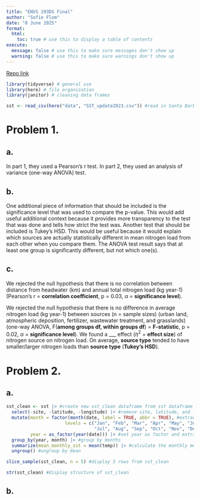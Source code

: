 ```yaml
---
title: "ENVS 193DS Final"
author: "Sofie Flom"
date: "8 June 2025"
format:
  html:
    toc: true # use this to display a table of contents
execute:
  message: false # use this to make sure messages don't show up
  warning: false # use this to make sure warnings don't show up
---
```

[Repo link](https://github.com/sofie-f7/ENVS-193DS_spring-2025_final)

```r
library(tidyverse) # general use
library(here) # file organization
library(janitor) # cleaning data frames

sst <- read_csv(here("data", "SST_update2023.csv")) #read in Santa Barbara SST data in data folder

```

# Problem 1. 

## a. 

In part 1, they used a Pearson's r test. In part 2, they used an analysis of variance (one-way ANOVA) test. 

## b. 

One additional piece of information that should be included is the significance level that was used to compare the p-value. This would add useful additional context because it provides more transparency to the test that was done and tells how strict the test was.
Another test that should be included is Tukey's HSD. This would be useful because it would explain which sources are actually statistically different in mean nitrogen load from each other when you compare them. The ANOVA test result says that at least one group is significantly different, but not which one(s). 

## c. 

We rejected the null hypothesis that there is no correlation between distance from headwater (km) and annual total nitrogen load (kg year-1) (Pearson's r = **correlation coefficient**, p = 0.03, $\alpha$ = **significance level**).

We rejected the null hypothesis that there is no difference in average nitrogen load (kg year-1) between sources (n = sample sizes) (urban land, atmospheric deposition, fertilizer, wastewater treatment, and grasslands) (one-way ANOVA, F(**among groups df, within groups df**) = **F-statistic**, p = 0.02, $\alpha$ = **significance level**). We found a ___ effect ($\eta^2$ = **effect size**) of nitrogen source on nitrogen load. On average, **source type** tended to have smaller/larger nitrogen loads than **source type** (**Tukey's HSD**).

# Problem 2.

## a. 

```r
sst_clean <- sst |> #create new sst_clean dataframe from sst dataframe
  select(-site, -latitude, -longitude) |> #remove site, latitude, and longitude columns
  mutate(month = factor(month(date, label = TRUE, abbr = TRUE), #extract month from the date column and set as factor
                      levels = c("Jan", "Feb", "Mar", "Apr", "May", "Jun", 
                                 "Jul", "Aug", "Sep", "Oct", "Nov", "Dec")), #set month as ordered factor with these levels
         year = as_factor(year(date))) |> #set year as factor and extract year from the date column
  group_by(year, month) |> #group by months
  summarize(mean_monthly_sst = mean(temp)) |> #calculate the monthly mean sst 
  ungroup() #ungroup by mean

```

```r
slice_sample(sst_clean, n = 5) #display 5 rows from sst_clean
```

```r
str(sst_clean) #display structure of sst_clean
```

## b. 
